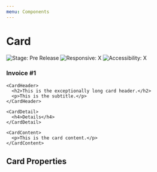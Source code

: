 ```yaml
---
menu: Components
---
```



# Card

![Stage: Pre Release](https://img.shields.io/badge/Stage-Pre--Release-EF5733.svg)
![Responsive: X](https://img.shields.io/badge/Responsive-%E2%9C%95-EF5733.svg)
![Accessibility: X](https://img.shields.io/badge/Accessibility-%E2%9C%95-EF5733.svg)

<Playground>
  <Card accentColor="purple">
    <CardBanner>
      <h3>Invoice #1</h3>
    </CardBanner>

    <CardHeader>
      <h2>This is the exceptionally long card header.</h2>
      <p>This is the subtitle.</p>
    </CardHeader>

    <CardDetail>
      <h4>Details</h4>
    </CardDetail>

    <CardContent>
      <p>This is the card content.</p>
    </CardContent>

  </Card>
</Playground>

## Card Properties

<Props of={Card} />
